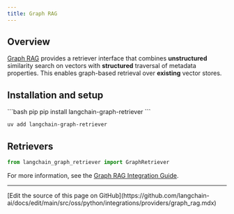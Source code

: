 ```yaml
---
title: Graph RAG
---
```


## Overview

[Graph RAG](https://datastax.github.io/graph-rag/) provides a retriever interface
that combines **unstructured** similarity search on vectors with **structured**
traversal of metadata properties. This enables graph-based retrieval over **existing**
vector stores.

## Installation and setup

<CodeGroup>
```bash pip
pip install langchain-graph-retriever
```

```bash uv
uv add langchain-graph-retriever
```
</CodeGroup>

## Retrievers

```python
from langchain_graph_retriever import GraphRetriever
```

For more information, see the [Graph RAG Integration Guide](/oss/python/integrations/retrievers/graph_rag).

---

<Callout icon="pen-to-square" iconType="regular">
  [Edit the source of this page on GitHub](https://github.com/langchain-ai/docs/edit/main/src/oss/python/integrations/providers/graph_rag.mdx)
</Callout>
